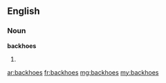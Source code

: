 ==English==

===Noun===
'''backhoes'''

# {{plural of|backhoe}}

[[ar:backhoes]]
[[fr:backhoes]]
[[mg:backhoes]]
[[my:backhoes]]